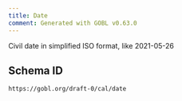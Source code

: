 ```yaml
---
title: Date
comment: Generated with GOBL v0.63.0
---
```


Civil date in simplified ISO format, like 2021-05-26

## Schema ID

`https://gobl.org/draft-0/cal/date`

